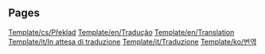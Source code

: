 
== Pages ==
[[Template/cs/Překlad]]
[[Template/en/Tradução]]
[[Template/en/Translation]]
[[Template/it/In attesa di traduzione]]
[[Template/it/Traduzione]]
[[Template/ko/번역]]
